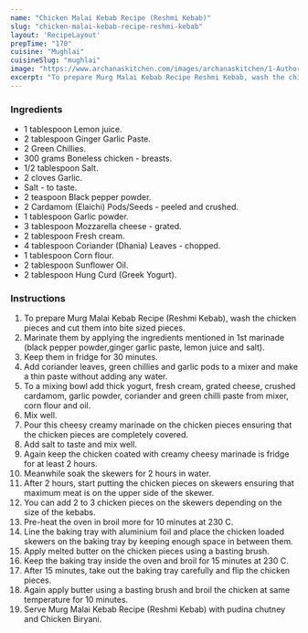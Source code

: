 ---
name: "Chicken Malai Kebab Recipe (Reshmi Kebab)"
slug: "chicken-malai-kebab-recipe-reshmi-kebab"
layout: 'RecipeLayout'
prepTime: "170"
cuisine: "Mughlai"
cuisineSlug: "mughlai"
image: "https://www.archanaskitchen.com/images/archanaskitchen/1-Author/rakshak/Chicken_Malai_Kebab__Murg_Malai_Kebab.jpg"
excerpt: "To prepare Murg Malai Kebab Recipe Reshmi Kebab, wash the chicken pieces and cut them into bite sized pieces"
---

### Ingredients

- 1 tablespoon Lemon juice.
- 2 tablespoon Ginger Garlic Paste.
- 2 Green Chillies.
- 300 grams Boneless chicken - breasts.
- 1/2 tablespoon Salt.
- 2 cloves Garlic.
- Salt - to taste.
- 2 teaspoon Black pepper powder.
- 2 Cardamom (Elaichi) Pods/Seeds - peeled and crushed.
- 1 tablespoon Garlic powder.
- 3 tablespoon Mozzarella cheese - grated.
- 2 tablespoon Fresh cream.
- 4 tablespoon Coriander (Dhania) Leaves - chopped.
- 1 tablespoon Corn flour.
- 2 tablespoon Sunflower Oil.
- 2 tablespoon Hung Curd (Greek Yogurt).

### Instructions

1. To prepare Murg Malai Kebab Recipe (Reshmi Kebab), wash the chicken pieces and cut them into bite sized pieces.
1. Marinate them by applying the ingredients mentioned in 1st marinade (black pepper powder,ginger garlic paste, lemon juice and salt).
1. Keep them in fridge for 30 minutes.
1. Add coriander leaves, green chillies and garlic pods to a mixer and make a thin paste without adding any water.
1. To a mixing bowl add thick yogurt, fresh cream, grated cheese, crushed cardamom, garlic powder, coriander and green chilli paste from mixer, corn flour and oil.
1. Mix well.
1. Pour this cheesy creamy marinade on the chicken pieces ensuring that the chicken pieces are completely covered.
1. Add salt to taste and mix well.
1. Again keep the chicken coated with creamy cheesy marinade is fridge for at least 2 hours.
1. Meanwhile soak the skewers for 2 hours in water.
1. After 2 hours, start putting the chicken pieces on skewers ensuring that maximum meat is on the upper side of the skewer.
1. You can add 2 to 3 chicken pieces on the skewers depending on the size of the kebabs.
1. Pre-heat the oven in broil more for 10 minutes at 230 C.
1. Line the baking tray with aluminium foil and place the chicken loaded skewers on the baking tray by keeping enough space in between them.
1. Apply melted butter on the chicken pieces using a basting brush.
1. Keep the baking tray inside the oven and broil for 15 minutes at 230 C.
1. After 15 minutes, take out the baking tray carefully and flip the chicken pieces.
1. Again apply butter using a basting brush and broil the chicken at same temperature for 10 minutes.
1. Serve Murg Malai Kebab Recipe (Reshmi Kebab) with pudina chutney and Chicken Biryani.
